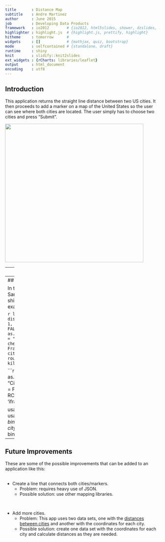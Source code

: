 ```yaml
---
title       : Distance Map
subtitle    : Andre Martinez
author      : June 2015
job         : Developing Data Products
framework   : io2012        # {io2012, html5slides, shower, dzslides, ...}
highlighter : highlight.js  # {highlight.js, prettify, highlight}
hitheme     : tomorrow      # 
widgets     : []            # {mathjax, quiz, bootstrap}
mode        : selfcontained # {standalone, draft}
runtime     : shiny
knit        : slidify::knit2slides
ext_widgets : {rCharts: libraries/leaflet}
output      : html_document
encoding    : utf8
---
```


## Introduction

This application returns the straight line distance between two US cities. It then proceeds to add a marker on a map of the United States so the user can see where both cities are located. The user simply has to choose two cities and press "Submit".

<img height='450' src='assets/img/sample-image1.png' />


--- 
## Layout

The layout is simple. The documentation is at the top left, indicating that the user simply needs to choose two cities from the menu to the right and press the "Submit" button.  
Further to the right are useful links, references and materials used.  

Below this row is a line where the distance between the two cities is shown, in both miles and kilometers.  

Finally, there is a map of the United States where the markers for each city are placed.


---
## Example

In this example, we'll get the distance between Chicago and San Francisco.
Note: since there seems to be an issue with shiny apps in Slidify, the cities can't be chosen in this example.

```r
library(shiny)
library(base64enc)
library(rCharts)
distance <- read.csv("assets/distance.csv", row.names = 1, 
                      header = TRUE, fileEncoding="UTF-8",
                      check.names = FALSE)
coordinates <- as.matrix(read.csv("assets/coordinates.csv", 
                                   row.names = "City", header = TRUE, 
                                   fileEncoding="UTF-8", check.names = FALSE))
city1 <- "Chicago"
city2 <- "San Francisco"
paste("Distance between ", city1, " and ", city2, ": ", 
                              distance[city1, city2], 
                              " miles (", round(distance[city1, city2] * 1.609344,
                                                digits = 0), 
                              " kilometers).", sep = "")
```

```r
coordinates <- as.matrix(read.csv("assets/coordinates.csv", 
                                   row.names = "City", header = TRUE, 
                                   fileEncoding="UTF-8", check.names = FALSE))
options(
  RCHART_HEIGHT = 400, 
  RCHART_WIDTH = 750, 
  rcharts.cdn = TRUE, 
  rcharts.mode = 'iframesrc')

usa <- Leaflet$new()
usa$setView(c(37, -95), zoom = 4)
usa$marker(as.numeric(as.vector(coordinates[city1,])), 
           bindPopup = city1)
usa$marker(as.numeric(as.vector(coordinates[city2,])), 
           bindPopup = city2)
usa
``` 


---
## Future Improvements


These are some of the possible improvements that can be added to an application like this:  
<br />  

* Create a line that connects both cities/markers.  
    * Problem: requires heavy use of JSON.  
    * Possible solution: use other mapping libraries.
    
<br />
  
* Add more cities.  
    * Problem: This app uses two data sets, one with the [distances between cities](http://stat.ethz.ch/R-manual/R-devel/library/datasets/html/eurodist.html) and another with the coordinates for each city.  
    * Possible solution: create one data set with the coordinates for each city and calculate distances as they are needed.  
